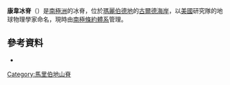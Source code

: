 {{coord|84|25|S|140|0|W|source:GNIS|display=title}}

'''康韋冰脊'''（{{lang-en|Conway Ice Ridge}}）是[[南極洲|南極洲]]的冰脊，位於[[瑪麗伯德地|瑪麗伯德地]]的[[古爾德海岸|古爾德海岸]]，以[[美國|美國]]研究隊的地球物理學家命名，現時由[[南極條約體系|南極條約體系]]管理。

==參考資料==
* {{usgs-gazetteer|id=18328}}

{{DEFAULTSORT:Conway Ice Ridge}}
[[Category:馬里伯地山脊|Category:馬里伯地山脊]]


{{MarieByrdLand-geo-stub}}